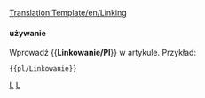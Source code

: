 [[Translation:Template/en/Linking]]
<noinclude>
</noinclude>
{{en/ambox| type  = content
<!-- | image = WarningIcon.png -->
| text  = <strong>Prośba</strong><br />Nie korzystaj z zewnętrznych usług hostingu obrazów, takich jak Imageshack, a nawet z własnej przestrzeni internetowej. Nie publikuj również bardzo dużych zdjęć, które mogą uszkodzić używane zaawansowane układy. Możesz pomóc, przesyłając znalezione obrazy z linkami zewnętrznymi.
}}<noinclude>

==== używanie====
Wprowadź <nowiki>{{</nowiki>'''Linkowanie/Pl'''<nowiki>}}</nowiki> w artykule. Przykład:
<pre>{{pl/Linkowanie}}</pre>

<!--[[Category:Templates|L]][[Category:Message boxes|L]]-->[[Category:pl/Szablony|L]][[Category:pl/InfoBox|L]]</noinclude>